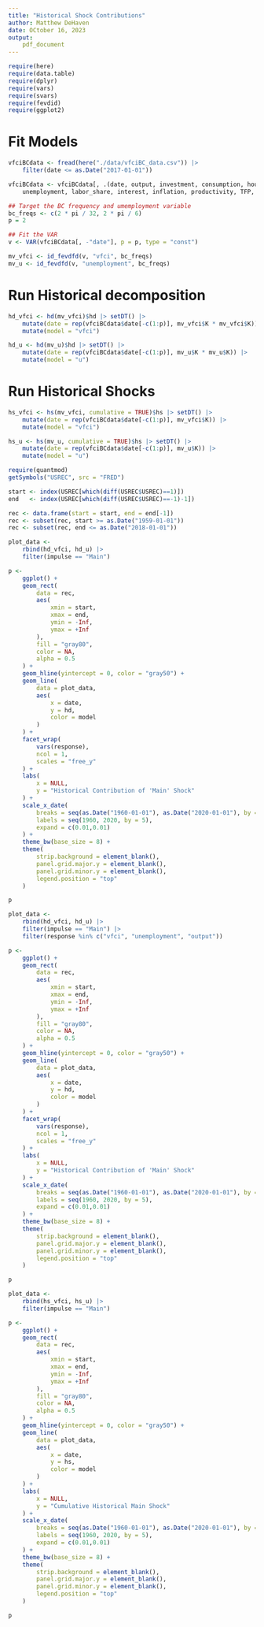 ```yaml
---
title: "Historical Shock Contributions"
author: Matthew DeHaven
date: OCtober 16, 2023
output: 
    pdf_document
---
```

```r
require(here)
require(data.table)
require(dplyr)
require(vars)
require(svars)
require(fevdid)
require(ggplot2)
```

# Fit Models

```r
vfciBCdata <- fread(here("./data/vfciBC_data.csv")) |>
    filter(date <= as.Date("2017-01-01"))

vfciBCdata <- vfciBCdata[, .(date, output, investment, consumption, hours_worked,
    unemployment, labor_share, interest, inflation, productivity, TFP, vfci)]

## Target the BC frequency and umemployment variable
bc_freqs <- c(2 * pi / 32, 2 * pi / 6)
p = 2

## Fit the VAR
v <- VAR(vfciBCdata[, -"date"], p = p, type = "const")

mv_vfci <- id_fevdfd(v, "vfci", bc_freqs)
mv_u <- id_fevdfd(v, "unemployment", bc_freqs)
```

# Run Historical decomposition

```r
hd_vfci <- hd(mv_vfci)$hd |> setDT() |>
    mutate(date = rep(vfciBCdata$date[-c(1:p)], mv_vfci$K * mv_vfci$K)) |>
    mutate(model = "vfci")

hd_u <- hd(mv_u)$hd |> setDT() |>
    mutate(date = rep(vfciBCdata$date[-c(1:p)], mv_u$K * mv_u$K)) |>
    mutate(model = "u")
```

# Run Historical Shocks

```r
hs_vfci <- hs(mv_vfci, cumulative = TRUE)$hs |> setDT() |>
    mutate(date = rep(vfciBCdata$date[-c(1:p)], mv_vfci$K)) |>
    mutate(model = "vfci")

hs_u <- hs(mv_u, cumulative = TRUE)$hs |> setDT() |>
    mutate(date = rep(vfciBCdata$date[-c(1:p)], mv_u$K)) |>
    mutate(model = "u")
```


```r
require(quantmod)
getSymbols("USREC", src = "FRED")

start <- index(USREC[which(diff(USREC$USREC)==1)])
end   <- index(USREC[which(diff(USREC$USREC)==-1)-1])

rec <- data.frame(start = start, end = end[-1])
rec <- subset(rec, start >= as.Date("1959-01-01"))
rec <- subset(rec, end <= as.Date("2018-01-01"))

```

```r
plot_data <-
    rbind(hd_vfci, hd_u) |>
    filter(impulse == "Main")

p <- 
    ggplot() +
    geom_rect(
        data = rec,
        aes(
            xmin = start,
            xmax = end,
            ymin = -Inf,
            ymax = +Inf
        ),
        fill = "gray80",
        color = NA,
        alpha = 0.5
    ) +
    geom_hline(yintercept = 0, color = "gray50") +
    geom_line(
        data = plot_data,
        aes(
            x = date,
            y = hd,
            color = model
        )
    ) +
    facet_wrap(
        vars(response),
        ncol = 1,
        scales = "free_y"
    ) +
    labs(
        x = NULL,
        y = "Historical Contribution of 'Main' Shock"
    ) +
    scale_x_date(
        breaks = seq(as.Date("1960-01-01"), as.Date("2020-01-01"), by = "5 years"),
        labels = seq(1960, 2020, by = 5),
        expand = c(0.01,0.01)
    ) +
    theme_bw(base_size = 8) +
    theme(
        strip.background = element_blank(),
        panel.grid.major.y = element_blank(),
        panel.grid.minor.y = element_blank(),
        legend.position = "top"
    )

p
```

```r
plot_data <-
    rbind(hd_vfci, hd_u) |>
    filter(impulse == "Main") |>
    filter(response %in% c("vfci", "unemployment", "output"))

p <- 
    ggplot() +
    geom_rect(
        data = rec,
        aes(
            xmin = start,
            xmax = end,
            ymin = -Inf,
            ymax = +Inf
        ),
        fill = "gray80",
        color = NA,
        alpha = 0.5
    ) +
    geom_hline(yintercept = 0, color = "gray50") +
    geom_line(
        data = plot_data,
        aes(
            x = date,
            y = hd,
            color = model
        )
    ) +
    facet_wrap(
        vars(response),
        ncol = 1,
        scales = "free_y"
    ) +
    labs(
        x = NULL,
        y = "Historical Contribution of 'Main' Shock"
    ) +
    scale_x_date(
        breaks = seq(as.Date("1960-01-01"), as.Date("2020-01-01"), by = "5 years"),
        labels = seq(1960, 2020, by = 5),
        expand = c(0.01,0.01)
    ) +
    theme_bw(base_size = 8) +
    theme(
        strip.background = element_blank(),
        panel.grid.major.y = element_blank(),
        panel.grid.minor.y = element_blank(),
        legend.position = "top"
    )

p
```


```r
plot_data <-
    rbind(hs_vfci, hs_u) |>
    filter(impulse == "Main")

p <-
    ggplot() +
    geom_rect(
        data = rec,
        aes(
            xmin = start,
            xmax = end,
            ymin = -Inf,
            ymax = +Inf
        ),
        fill = "gray80",
        color = NA,
        alpha = 0.5
    ) +
    geom_hline(yintercept = 0, color = "gray50") +
    geom_line(
        data = plot_data,
        aes(
            x = date,
            y = hs,
            color = model
        )
    ) +
    labs(
        x = NULL,
        y = "Cumulative Historical Main Shock"
    ) +
    scale_x_date(
        breaks = seq(as.Date("1960-01-01"), as.Date("2020-01-01"), by = "5 years"),
        labels = seq(1960, 2020, by = 5),
        expand = c(0.01,0.01)
    ) +
    theme_bw(base_size = 8) +
    theme(
        strip.background = element_blank(),
        panel.grid.major.y = element_blank(),
        panel.grid.minor.y = element_blank(),
        legend.position = "top"
    )

p
```